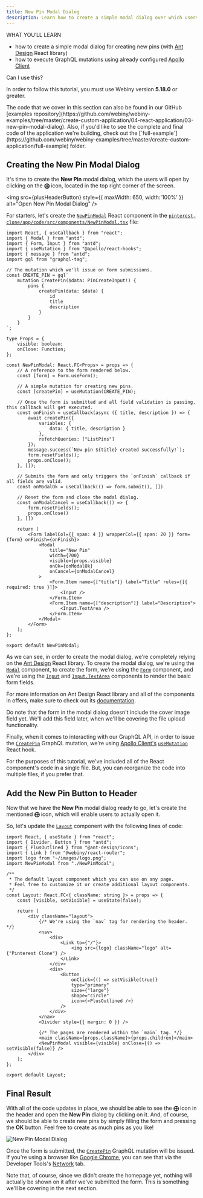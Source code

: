 ```yaml
---
title: New Pin Modal Dialog
description: Learn how to create a simple modal dialog over which users can create new pins.
---
```



<Alert type="success">

WHAT YOU’LL LEARN

- how to create a simple modal dialog for creating new pins (with [Ant Design](https://ant.design/docs/react/introduce) React library)
- how to execute GraphQL mutations using already configured [Apollo Client](https://www.apollographql.com/docs/react/v2)

</Alert>

<Alert type="info">
Can I use this?

In order to follow this tutorial, you must use Webiny version **5.18.0** or greater.

</Alert>

<Alert type="info">
The code that we cover in this section can also be found in our GitHub [examples repository](https://github.com/webiny/webiny-examples/tree/master/create-custom-application/04-react-application/03-new-pin-modal-dialog). Also, if you'd like to see the complete and final code of the application we're building, check out the [`full-example`](https://github.com/webiny/webiny-examples/tree/master/create-custom-application/full-example) folder.

</Alert>

## Creating the New Pin Modal Dialog

It's time to create the **New Pin** modal dialog, which the users will open by clicking on the **&#10753;** icon, located in the top right corner of the screen.

<img src={plusHeaderButton} style={{ maxWidth: 650, width:'100%' }} alt="Open New Pin Modal Dialog" />

For starters, let's create the [`NewPinModal`](https://github.com/webiny/webiny-examples/blob/master/create-custom-application/04-react-application/03-new-pin-modal-dialog/pinterest-clone/app/code/src/components/NewPinModal.tsx#L26) React component in the [`pinterest-clone/app/code/src/components/NewPinModal.tsx`](https://github.com/webiny/webiny-examples/blob/master/create-custom-application/04-react-application/03-new-pin-modal-dialog/pinterest-clone/app/code/src/components/NewPinModal.tsx) file:

```tsx pinterest-clone/app/code/src/components/NewPinModal.tsx
import React, { useCallback } from "react";
import { Modal } from "antd";
import { Form, Input } from "antd";
import { useMutation } from "@apollo/react-hooks";
import { message } from "antd";
import gql from "graphql-tag";

// The mutation which we'll issue on form submissions.
const CREATE_PIN = gql`
    mutation CreatePin($data: PinCreateInput!) {
        pins {
            createPin(data: $data) {
                id
                title
                description
            }
        }
    }
`;

type Props = {
    visible: boolean;
    onClose: Function;
};

const NewPinModal: React.FC<Props> = props => {
    // A reference to the form rendered below.
    const [form] = Form.useForm();

    // A simple mutation for creating new pins.
    const [createPin] = useMutation(CREATE_PIN);

    // Once the form is submitted and all field validation is passing, this callback will get executed.
    const onFinish = useCallback(async ({ title, description }) => {
        await createPin({
            variables: {
                data: { title, description }
            },
            refetchQueries: ["ListPins"]
        });
        message.success(`New pin ${title} created successfully!`);
        form.resetFields();
        props.onClose();
    }, []);

    // Submits the form and only triggers the `onFinish` callback if all fields are valid.
    const onModalOk = useCallback(() => form.submit(), [])

    // Reset the form and close the modal dialog.
    const onModalCancel = useCallback(() => {
        form.resetFields();
        props.onClose()
    }, [])

    return (
        <Form labelCol={{ span: 4 }} wrapperCol={{ span: 20 }} form={form} onFinish={onFinish}>
            <Modal
                title="New Pin"
                width={700}
                visible={props.visible}
                onOk={onModalOk}
                onCancel={onModalCancel}
            >
                <Form.Item name={["title"]} label="Title" rules={[{ required: true }]}>
                    <Input />
                </Form.Item>
                <Form.Item name={["description"]} label="Description">
                    <Input.TextArea />
                </Form.Item>
            </Modal>
        </Form>
    );
};

export default NewPinModal;

```

As we can see, in order to create the modal dialog, we're completely relying on the [Ant Design](https://ant.design/docs/react/introduce) React library. To create the modal dialog, we're using the [`Modal`](https://ant.design/components/modal/) component, to create the form, we're using the [`Form`](https://ant.design/components/form/) component, and we're using the [`Input`](https://ant.design/components/input/) and [`Input.TextArea`](https://ant.design/components/input/#components-input-demo-textarea) components to render the basic form fields.

<Alert type="info">

For more information on Ant Design React library and all of the components in offers, make sure to check out its [documentation](https://ant.design/docs/react/introduce).

</Alert>

Do note that the form in the modal dialog doesn't include the cover image field yet. We'll add this field later, when we'll be covering the file upload functionality.

Finally, when it comes to interacting with our GraphQL API, in order to issue the [`CreatePin`](https://github.com/webiny/webiny-examples/blob/master/create-custom-application/04-react-application/03-new-pin-modal-dialog/pinterest-clone/app/code/src/components/NewPinModal.tsx#L9) GraphQL mutation, we're using [Apollo Client's](https://www.apollographql.com/docs/react/v2) [`useMutation`](https://www.apollographql.com/docs/react/v2/data/mutations/#executing-a-mutation) React hook.

<Alert type="info">

For the purposes of this tutorial, we've included all of the React component's code in a single file. But, you can reorganize the code into multiple files, if you prefer that.

</Alert>

## Add the New Pin Button to Header

Now that we have the **New Pin** modal dialog ready to go, let's create the mentioned **&#10753;** icon, which will enable users to actually open it.

So, let's update the [`Layout`](https://github.com/webiny/webiny-examples/blob/master/create-custom-application/04-react-application/03-new-pin-modal-dialog/pinterest-clone/app/code/src/components/Layout.tsx#L12) component with the following lines of code:

```tsx pinterest-clone/app/code/src/components/Layout.tsx {1,2,3,6,13,24-32,38}
import React, { useState } from "react";
import { Divider, Button } from "antd";
import { PlusOutlined } from "@ant-design/icons";
import { Link } from "@webiny/react-router";
import logo from "~/images/logo.png";
import NewPinModal from "./NewPinModal";

/**
 * The default layout component which you can use on any page.
 * Feel free to customize it or create additional layout components.
 */
const Layout: React.FC<{ className: string }> = props => {
    const [visible, setVisible] = useState(false);

    return (
        <div className="layout">
            {/* We're using the `nav` tag for rendering the header. */}
            <nav>
                <div>
                    <Link to={"/"}>
                        <img src={logo} className="logo" alt={"Pinterest Clone"} />
                    </Link>
                </div>
                <div>
                    <Button
                        onClick={() => setVisible(true)}
                        type="primary"
                        size={"large"}
                        shape="circle"
                        icon={<PlusOutlined />}
                    />
                </div>
            </nav>
            <Divider style={{ margin: 0 }} />

            {/* The pages are rendered within the `main` tag. */}
            <main className={props.className}>{props.children}</main>
            <NewPinModal visible={visible} onClose={() => setVisible(false)} />
        </div>
    );
};

export default Layout;
```

## Final Result

With all of the code updates in place, we should be able to see the **&#10753;** icon in the header and open the **New Pin** dialog by clicking on it. And, of course, we should be able to create new pins by simply filling the form and pressing the **OK** button. Feel free to create as much pins as you like!

<img src={newPinModalDialog} alt="New Pin Modal Dialog" />

<Alert type="info">

Once the form is submitted, the [`CreatePin`](https://github.com/webiny/webiny-examples/blob/master/create-custom-application/04-react-application/03-new-pin-modal-dialog/pinterest-clone/app/code/src/components/NewPinModal.tsx#L9) GraphQL mutation will be issued. If you're using a browser like [Google Chrome](https://www.google.com/chrome/index.html), you can see that via the Developer Tools's [Network](https://developer.chrome.com/docs/devtools/network/) tab.

</Alert>

Note that, of course, since we didn't create the homepage yet, nothing will actually be shown on it after we've submitted the form. This is something we'll be covering in the next section.
